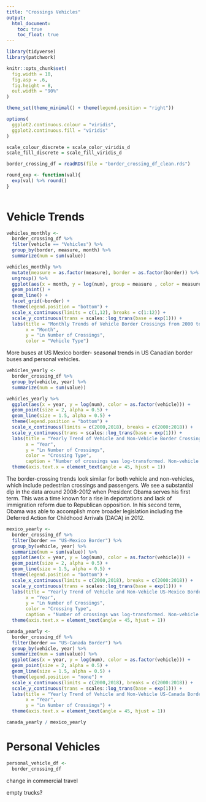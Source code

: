 ```yaml
---
title: "Crossings Vehicles"
output: 
  html_document:
    toc: true
    toc_float: true
---
```


```r
library(tidyverse)
library(patchwork)

knitr::opts_chunk$set(
  fig.width = 10,
  fig.asp = .6,
  fig.height = 8,
  out.width = "90%"
)

theme_set(theme_minimal() + theme(legend.position = "right"))

options(
  ggplot2.continuous.colour = "viridis",
  ggplot2.continuous.fill = "viridis"
)

scale_colour_discrete = scale_color_viridis_d
scale_fill_discrete = scale_fill_viridis_d
```


```r
border_crossing_df = readRDS(file = "border_crossing_df_clean.rds")

round_exp <- function(val){
  exp(val) %>% round()
}
  
```

# Vehicle Trends
```r
vehicles_monthly <-
  border_crossing_df %>%
  filter(vehicle == "Vehicles") %>%
  group_by(border, measure, month) %>%
  summarize(num = sum(value))

vehicles_monthly %>%
  mutate(measure = as.factor(measure), border = as.factor(border)) %>%
  ungroup() %>%
  ggplot(aes(x = month, y = log(num), group = measure , color = measure)) +
  geom_point() +
  geom_line() +
  facet_grid(~border) +
  theme(legend.position = "bottom") + 
  scale_x_continuous(limits = c(1,12), breaks = c(1:12)) +
  scale_y_continuous(trans = scales::log_trans(base = exp(1))) +
  labs(title = "Monthly Trends of Vehicle Border Crossings from 2000 to 2018",
       x = "Month", 
       y = "Ln Number of Crossings", 
       color = "Vehicle Type")
```

More buses at US Mexico border- seasonal trends in US Canadian border buses and personal vehicles. 

```r
vehicles_yearly <-
  border_crossing_df %>%
  group_by(vehicle, year) %>%
  summarize(num = sum(value))

vehicles_yearly %>%
  ggplot(aes(x = year, y = log(num), color = as.factor(vehicle))) +
  geom_point(size = 2, alpha = 0.5) +
  geom_line(size = 1.5, alpha = 0.5) +
  theme(legend.position = "bottom") + 
  scale_x_continuous(limits = c(2000,2018), breaks = c(2000:2018)) +
  scale_y_continuous(trans = scales::log_trans(base = exp(1))) +
  labs(title = "Yearly Trend of Vehicle and Non-Vehicle Border Crossings from 2000 to 2018",
       x = "Year", 
       y = "Ln Number of Crossings", 
       color = "Crossing Type",
       caption = "Number of crossings was log-transformed. Non-vehicle types include pedestrian and vehicle passenger counts.")+
  theme(axis.text.x = element_text(angle = 45, hjust = 1))
```

The border-crossing trends look similar for both vehicle and non-vehicles, which include pedestrian crossings and passengers. We see a substantial dip in the data around 2008-2012 when President Obama serves his first term. This was a time known for a rise in deportations and lack of immigration reform due to Republican opposition. In his second term, Obama was able to accomplish more broader legislation including the Deferred Action for Childhood Arrivals (DACA) in 2012.

```r
mexico_yearly <- 
  border_crossing_df %>%
  filter(border == "US-Mexico Border") %>%
  group_by(vehicle, year) %>%
  summarize(num = sum(value)) %>%
  ggplot(aes(x = year, y = log(num), color = as.factor(vehicle))) +
  geom_point(size = 2, alpha = 0.5) +
  geom_line(size = 1.5, alpha = 0.5) +
  theme(legend.position = "bottom") + 
  scale_x_continuous(limits = c(2000,2018), breaks = c(2000:2018)) +
  scale_y_continuous(trans = scales::log_trans(base = exp(1))) +
  labs(title = "Yearly Trend of Vehicle and Non-Vehicle US-Mexico Border Crossings from 2000 to 2018",
       x = "Year", 
       y = "Ln Number of Crossings",
       color = "Crossing Type",
       caption = "Number of crossings was log-transformed. Non-vehicle types include pedestrian and vehicle passenger counts.")+
  theme(axis.text.x = element_text(angle = 45, hjust = 1))

canada_yearly <- 
  border_crossing_df %>%
  filter(border == "US-Canada Border") %>%
  group_by(vehicle, year) %>%
  summarize(num = sum(value)) %>%
  ggplot(aes(x = year, y = log(num), color = as.factor(vehicle))) +
  geom_point(size = 2, alpha = 0.5) +
  geom_line(size = 1.5, alpha = 0.5) +
  theme(legend.position = "none") +
  scale_x_continuous(limits = c(2000,2018), breaks = c(2000:2018)) +
  scale_y_continuous(trans = scales::log_trans(base = exp(1))) +
  labs(title = "Yearly Trend of Vehicle and Non-Vehicle US-Canada Border Crossings from 2000 to 2018",
       x = "Year", 
       y = "Ln Number of Crossings") +
  theme(axis.text.x = element_text(angle = 45, hjust = 1))

canada_yearly / mexico_yearly
```


# Personal Vehicles

```r
personal_vehicle_df <-
  border_crossing_df
```

change in commercial travel

empty trucks?



 